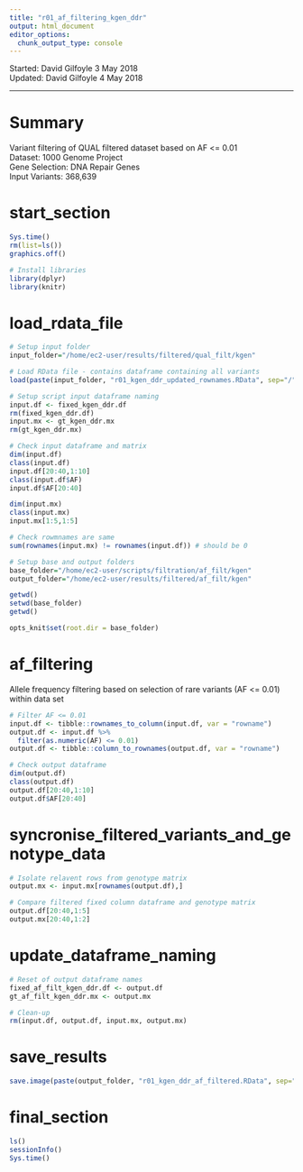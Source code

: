 ```yaml
---
title: "r01_af_filtering_kgen_ddr"
output: html_document
editor_options: 
  chunk_output_type: console
---
```


Started: David Gilfoyle 3 May 2018  
Updated: David Gilfoyle 4 May 2018

---

# Summary

Variant filtering of QUAL filtered dataset based on AF <= 0.01  
Dataset: 1000 Genome Project  
Gene Selection: DNA Repair Genes  
Input Variants: 368,639

# start_section

```r

Sys.time()
rm(list=ls())
graphics.off()

# Install libraries
library(dplyr)
library(knitr)

```

# load_rdata_file

```r

# Setup input folder
input_folder="/home/ec2-user/results/filtered/qual_filt/kgen"

# Load RData file - contains dataframe containing all variants
load(paste(input_folder, "r01_kgen_ddr_updated_rownames.RData", sep="/"))

# Setup script input dataframe naming
input.df <- fixed_kgen_ddr.df
rm(fixed_kgen_ddr.df)
input.mx <- gt_kgen_ddr.mx
rm(gt_kgen_ddr.mx)

# Check input dataframe and matrix
dim(input.df)
class(input.df)
input.df[20:40,1:10]
class(input.df$AF)
input.df$AF[20:40]

dim(input.mx)
class(input.mx)
input.mx[1:5,1:5]

# Check rowmnames are same 
sum(rownames(input.mx) != rownames(input.df)) # should be 0

# Setup base and output folders
base_folder="/home/ec2-user/scripts/filtration/af_filt/kgen"
output_folder="/home/ec2-user/results/filtered/af_filt/kgen"

getwd()
setwd(base_folder)
getwd()

opts_knit$set(root.dir = base_folder)

```

# af_filtering

Allele frequency filtering based on selection of rare variants (AF <= 0.01) within data set

```r

# Filter AF <= 0.01
input.df <- tibble::rownames_to_column(input.df, var = "rowname")
output.df <- input.df %>% 
  filter(as.numeric(AF) <= 0.01)
output.df <- tibble::column_to_rownames(output.df, var = "rowname")

# Check output dataframe
dim(output.df)
class(output.df)
output.df[20:40,1:10]
output.df$AF[20:40]

```

# syncronise_filtered_variants_and_genotype_data 

```r

# Isolate relavent rows from genotype matrix
output.mx <- input.mx[rownames(output.df),]

# Compare filtered fixed column dataframe and genotype matrix
output.df[20:40,1:5]
output.mx[20:40,1:2]

```

# update_dataframe_naming

```r

# Reset of output dataframe names
fixed_af_filt_kgen_ddr.df <- output.df
gt_af_filt_kgen_ddr.mx <- output.mx

# Clean-up
rm(input.df, output.df, input.mx, output.mx)

```

# save_results

```r

save.image(paste(output_folder, "r01_kgen_ddr_af_filtered.RData", sep="/"))

```

# final_section

```r

ls()
sessionInfo()
Sys.time()

```
